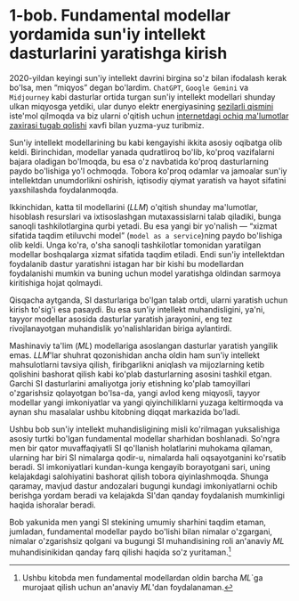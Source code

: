 # 1-bob. Fundamental modellar yordamida sun'iy intellekt dasturlarini yaratishga kirish

2020-yildan keyingi sun'iy intellekt davrini birgina so'z bilan ifodalash kerak bo'lsa, men “miqyos” degan bo'lardim. `ChatGPT`, `Google Gemini` va `Midjourney` kabi dasturlar ortida turgan sun'iy intellekt modellari shunday ulkan miqyosga yetdiki, ular dunyo elektr energiyasining [sezilarli qismini](https://www.ll.mit.edu/news/ai-models-are-devouring-energy-tools-reduce-consumption-are-here-if-data-centers-will-adopt) iste'mol qilmoqda va biz ularni o'qitish uchun [internetdagi ochiq ma'lumotlar zaxirasi tugab qolishi](https://arxiv.org/abs/2211.04325) xavfi bilan yuzma-yuz turibmiz.

Sun'iy intellekt modellarining bu kabi kengayishi ikkita asosiy oqibatga olib keldi. Birinchidan, modellar yanada qudratliroq bo'lib, ko'proq vazifalarni bajara oladigan bo'lmoqda, bu esa o'z navbatida ko'proq dasturlarning paydo bo'lishiga yo'l ochmoqda. Tobora ko'proq odamlar va jamoalar sun'iy intellektdan unumdorlikni oshirish, iqtisodiy qiymat yaratish va hayot sifatini yaxshilashda foydalanmoqda.

Ikkinchidan, katta til modellarini (_LLM_) o'qitish shunday ma'lumotlar, hisoblash resurslari va ixtisoslashgan mutaxassislarni talab qiladiki, bunga sanoqli tashkilotlargina qurbi yetadi. Bu esa yangi bir yo'nalish — “xizmat sifatida taqdim etiluvchi model” (`model as a service`)ning paydo bo'lishiga olib keldi. Unga ko'ra, o'sha sanoqli tashkilotlar tomonidan yaratilgan modellar boshqalarga xizmat sifatida taqdim etiladi. Endi sun'iy intellektdan foydalanib dastur yaratishni istagan har bir kishi bu modellardan foydalanishi mumkin va buning uchun model yaratishga oldindan sarmoya kiritishiga hojat qolmaydi.

Qisqacha aytganda, SI dasturlariga bo'lgan talab ortdi, ularni yaratish uchun kirish to'sig'i esa pasaydi. Bu esa sun'iy intellekt muhandisligini, ya'ni, tayyor modellar asosida dasturlar yaratish jarayonini, eng tez rivojlanayotgan muhandislik yo'nalishlaridan biriga aylantirdi.

Mashinaviy ta'lim (_ML_) modellariga asoslangan dasturlar yaratish yangilik emas. _LLM_'lar shuhrat qozonishidan ancha oldin ham sun'iy intellekt mahsulotlarni tavsiya qilish, firibgarlikni aniqlash va mijozlarning ketib qolishini bashorat qilish kabi ko'plab dasturlarning asosini tashkil etgan. Garchi SI dasturlarini amaliyotga joriy etishning ko'plab tamoyillari o'zgarishsiz qolayotgan bo'lsa-da, yangi avlod keng miqyosli, tayyor modellar yangi imkoniyatlar va yangi qiyinchiliklarni yuzaga keltirmoqda va aynan shu masalalar ushbu kitobning diqqat markazida bo'ladi.

Ushbu bob sun'iy intellekt muhandisligining misli ko'rilmagan yuksalishiga asosiy turtki bo'lgan fundamental modellar sharhidan boshlanadi. So'ngra men bir qator muvaffaqiyatli SI qo'llanish holatlarini muhokama qilaman, ularning har biri SI nimalarga qodir-u, nimalarda hali oqsayotganini ko'rsatib beradi. SI imkoniyatlari kundan-kunga kengayib borayotgani sari, uning kelajakdagi salohiyatini bashorat qilish tobora qiyinlashmoqda. Shunga qaramay, mavjud dastur andozalari bugungi kundagi imkoniyatlarni ochib berishga yordam beradi va kelajakda SI'dan qanday foydalanish mumkinligi haqida ishoralar beradi.

Bob yakunida men yangi SI stekining umumiy sharhini taqdim etaman, jumladan, fundamental modellar paydo bo'lishi bilan nimalar o'zgargani, nimalar o'zgarishsiz qolgani va bugungi SI muhandisining roli an'anaviy _ML_ muhandisinikidan qanday farq qilishi haqida so'z yuritaman.[^1]

[^1]: Ushbu kitobda men fundamental modellardan oldin barcha _ML_`ga murojaat qilish uchun an'anaviy _ML_'dan foydalanaman.